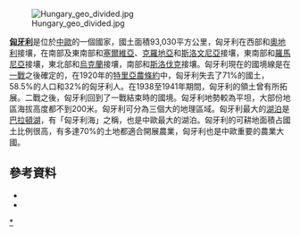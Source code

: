 [[File:Hungary_geo_divided.jpg|thumb]]

'''[[匈牙利|匈牙利]]'''是位於[[中歐|中歐]]的一個國家，國土面積93,030平方公里，匈牙利在西部和[[奧地利|奧地利]]接壤，在南部及東南部和[[塞爾維亞|塞爾維亞]]、[[克羅地亞|克羅地亞]]和[[斯洛文尼亞|斯洛文尼亞]]接壤，東南部和[[羅馬尼亞|羅馬尼亞]]接壤，東北部和[[烏克蘭|烏克蘭]]接壤，南部和[[斯洛伐克|斯洛伐克]]接壤。匈牙利現在的國境線是在[[一戰|一戰]]之後確定的，在1920年的[[特里亞農條約|特里亞農條約]]中，匈牙利失去了71%的國土，58.5%的人口和32%的匈牙利人。在1938至1941年期間，匈牙利的領土曾有所拓展。二戰之後，匈牙利回到了一戰結束時的國境。匈牙利地勢較為平坦，大部份地區海拔高度都不到200米。匈牙利可分為三個大的地理區域。匈牙利最大的[[湖泊|湖泊]]是[[巴拉頓湖|巴拉頓湖]]，有「匈牙利海」之稱，也是中歐最大的湖泊。匈牙利的可耕地面積占國土比例很高，有多達70%的土地都適合開展農業，匈牙利也是中歐重要的農業大國。

==參考資料==
*{{loc}}
*{{CIA World Factbook}}

{{欧洲题目|地理}}

[[Category:匈牙利地理|*]]